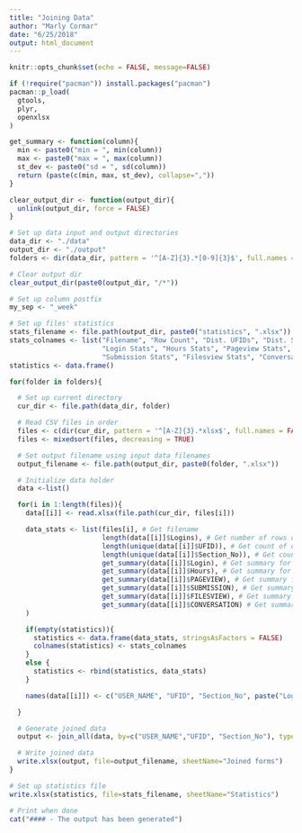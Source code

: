 ```yaml
---
title: "Joining Data"
author: "Marly Cormar"
date: "6/25/2018"
output: html_document
---
```


```r

knitr::opts_chunk$set(echo = FALSE, message=FALSE)

```

``` r

if (!require("pacman")) install.packages("pacman")
pacman::p_load(
  gtools,
  plyr,
  openxlsx
)

```


``` r

get_summary <- function(column){
  min <- paste0("min = ", min(column))
  max <- paste0("max = ", max(column))
  st_dev <- paste0("sd = ", sd(column))
  return (paste(c(min, max, st_dev), collapse=","))
}

clear_output_dir <- function(output_dir){
  unlink(output_dir, force = FALSE)
}

```


```r

# Set up data input and output directories
data_dir <- "./data"
output_dir <- "./output"
folders <- dir(data_dir, pattern = '^[A-Z]{3}.*[0-9]{3}$', full.names = FALSE, recursive = FALSE, no..=TRUE)

# Clear output dir
clear_output_dir(paste0(output_dir, "/*"))

# Set up column postfix
my_sep <- "_week"

# Set up files' statistics
stats_filename <- file.path(output_dir, paste0("statistics", ".xlsx"))
stats_colnames <- list("Filename", "Row Count", "Dist. UFIDs", "Dist. Sections",
                       "Login Stats", "Hours Stats", "Pageview Stats",
                       "Submission Stats", "Filesview Stats", "Conversation Stats")
statistics <- data.frame()

for(folder in folders){

  # Set up current directory
  cur_dir <- file.path(data_dir, folder)

  # Read CSV files in order
  files <- c(dir(cur_dir, pattern = '^[A-Z]{3}.*xlsx$', full.names = FALSE))
  files <- mixedsort(files, decreasing = TRUE)

  # Set output filename using input data filenames
  output_filename <- file.path(output_dir, paste0(folder, ".xlsx"))

  # Initialize data holder
  data <-list()

  for(i in 1:length(files)){
    data[[i]] <- read.xlsx(file.path(cur_dir, files[i]))

    data_stats <- list(files[i], # Get filename
                       length(data[[i]]$Logins), # Get number of rows on column 'Login'
                       length(unique(data[[i]]$UFID)), # Get count of distict 'UFID' rows
                       length(unique(data[[i]]$Section_No)), # Get count of distict 'Section_No' rows
                       get_summary(data[[i]]$Login), # Get summary for 'Login'
                       get_summary(data[[i]]$Hours), # Get summary for 'Hours'
                       get_summary(data[[i]]$PAGEVIEW), # Get summary for 'PAGEVIEW'
                       get_summary(data[[i]]$SUBMISSION), # Get summary for 'SUBMISSION'
                       get_summary(data[[i]]$FILESVIEW), # Get summary for 'FILESVIEW'
                       get_summary(data[[i]]$CONVERSATION) # Get summary for 'CONVERSATION'
    )

    if(empty(statistics)){
      statistics <- data.frame(data_stats, stringsAsFactors = FALSE)
      colnames(statistics) <- stats_colnames
    }
    else {
      statistics <- rbind(statistics, data_stats)
    }

    names(data[[i]]) <- c("USER_NAME", "UFID", "Section_No", paste("Logins", i, sep = my_sep) , paste("Hours", i, sep = my_sep), paste("PAGEVIEW", i, sep = my_sep), paste("SUBMISSION", i, sep = my_sep), paste("FILESVIEW", i, sep = my_sep), paste("CONVERSATION", i, sep = my_sep))

  }

  # Generate joined data
  output <- join_all(data, by=c("USER_NAME","UFID", "Section_No"), type='left')

  # Write joined data
  write.xlsx(output, file=output_filename, sheetName="Joined forms")
}

# Set up statistics file
write.xlsx(statistics, file=stats_filename, sheetName="Statistics")

# Print when done
cat("#### - The output has been generated")

```

